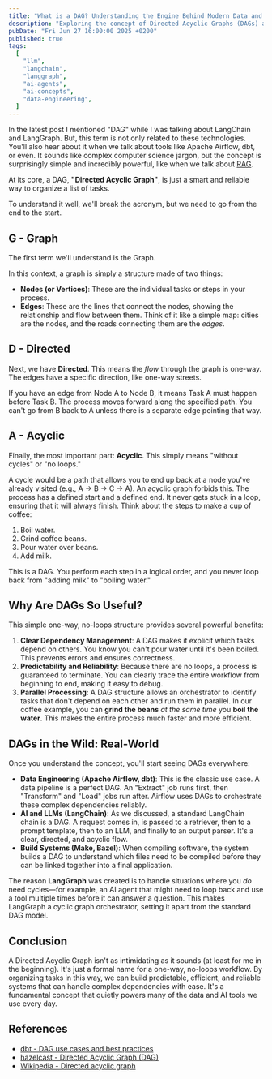 ```yaml
---
title: "What is a DAG? Understanding the Engine Behind Modern Data and AI"
description: "Exploring the concept of Directed Acyclic Graphs (DAGs) and their significance in data engineering and AI applications. Learn how DAGs help manage complex workflows efficiently."
pubDate: "Fri Jun 27 16:00:00 2025 +0200"
published: true
tags:
  [
    "llm",
    "langchain",
    "langgraph",
    "ai-agents",
    "ai-concepts",
    "data-engineering",
  ]
---
```


In the latest post I mentioned "DAG" while I was talking about LangChain and LangGraph. But, this term is not only related to these technologies. You'll also hear about it when we talk about tools like Apache Airflow, dbt, or even. It sounds like complex computer science jargon, but the concept is surprisingly simple and incredibly powerful, like when we talk about [RAG](/posts/understanding-rag-llm/).

At its core, a DAG, **"Directed Acyclic Graph"**, is just a smart and reliable way to organize a list of tasks.

To understand it well, we'll break the acronym, but we need to go from the end to the start.

## G - Graph

The first term we'll understand is the Graph.

In this context, a graph is simply a structure made of two things:

- **Nodes (or Vertices)**: These are the individual tasks or steps in your process.
- **Edges**: These are the lines that connect the nodes, showing the relationship and flow between them.
  Think of it like a simple map: cities are the nodes, and the roads connecting them are the _edges_.

## D - Directed

Next, we have **Directed**. This means the _flow_ through the graph is one-way. The edges have a specific direction, like one-way streets.

If you have an edge from Node A to Node B, it means Task A must happen before Task B. The process moves forward along the specified path. You can't go from B back to A unless there is a separate edge pointing that way.

## A - Acyclic

Finally, the most important part: **Acyclic**. This simply means "without cycles" or "no loops."

A cycle would be a path that allows you to end up back at a node you've already visited (e.g., A -> B -> C -> A). An acyclic graph forbids this. The process has a defined start and a defined end. It never gets stuck in a loop, ensuring that it will always finish.
Think about the steps to make a cup of coffee:

1. Boil water.
1. Grind coffee beans.
1. Pour water over beans.
1. Add milk.

This is a DAG. You perform each step in a logical order, and you never loop back from "adding milk" to "boiling water."

## Why Are DAGs So Useful?

This simple one-way, no-loops structure provides several powerful benefits:

1. **Clear Dependency Management**: A DAG makes it explicit which tasks depend on others. You know you can't pour water until it's been boiled. This prevents errors and ensures correctness.
1. **Predictability and Reliability**: Because there are no loops, a process is guaranteed to terminate. You can clearly trace the entire workflow from beginning to end, making it easy to debug.
1. **Parallel Processing**: A DAG structure allows an orchestrator to identify tasks that don't depend on each other and run them in parallel. In our coffee example, you can **grind the beans** _at the same time_ you **boil the water**. This makes the entire process much faster and more efficient.

## DAGs in the Wild: Real-World

Once you understand the concept, you'll start seeing DAGs everywhere:

- **Data Engineering (Apache Airflow, dbt)**: This is the classic use case. A data pipeline is a perfect DAG. An "Extract" job runs first, then "Transform" and "Load" jobs run after. Airflow uses DAGs to orchestrate these complex dependencies reliably.
- **AI and LLMs (LangChain)**: As we discussed, a standard LangChain chain is a DAG. A request comes in, is passed to a retriever, then to a prompt template, then to an LLM, and finally to an output parser. It's a clear, directed, and acyclic flow.
- **Build Systems (Make, Bazel)**: When compiling software, the system builds a DAG to understand which files need to be compiled before they can be linked together into a final application.

The reason **LangGraph** was created is to handle situations where you _do_ need cycles—for example, an AI agent that might need to loop back and use a tool multiple times before it can answer a question. This makes LangGraph a cyclic graph orchestrator, setting it apart from the standard DAG model.

## Conclusion

A Directed Acyclic Graph isn't as intimidating as it sounds (at least for me in the beginning). It's just a formal name for a one-way, no-loops workflow. By organizing tasks in this way, we can build predictable, efficient, and reliable systems that can handle complex dependencies with ease. It's a fundamental concept that quietly powers many of the data and AI tools we use every day.

## References

- [dbt - DAG use cases and best practices](https://www.getdbt.com/blog/dag-use-cases-and-best-practices/)
- [hazelcast - Directed Acyclic Graph (DAG)](https://hazelcast.com/foundations/distributed-computing/directed-acyclic-graph/)
- [Wikipedia - Directed acyclic graph](https://en.wikipedia.org/wiki/Directed_acyclic_graph)
